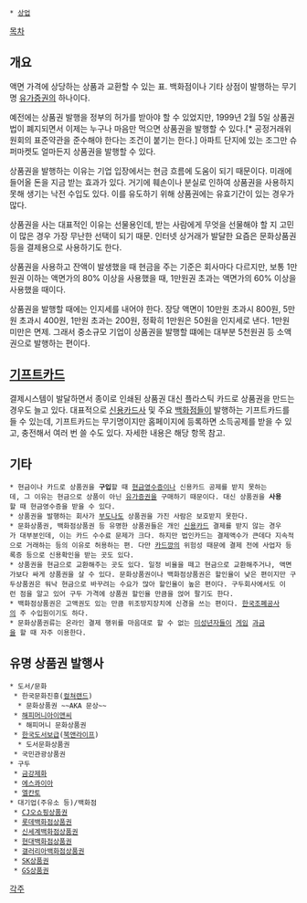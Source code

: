  * [[상업]]

[[목차]]
== 개요 ==
액면 가격에 상당하는 상품과 교환할 수 있는 표. 백화점이나 기타 상점이 발행하는 무기명 [[유가증권]]의 하나이다.

예전에는 상품권 발행을 정부의 허가를 받아야 할 수 있었지만, 1999년 2월 5일 상품권법이 폐지되면서 이제는 누구나 마음만 먹으면 상품권을 발행할 수 있다.[* 공정거래위원회의 표준약관을 준수해야 한다는 조건이 붙기는 한다.] 아파트 단지에 있는 조그만 슈퍼마켓도 얼마든지 상품권을 발행할 수 있다.

상품권을 발행하는 이유는 기업 입장에서는 현금 흐름에 도움이 되기 때문이다. 미래에 들어올 돈을 지금 받는 효과가 있다. 거기에 훼손이나 분실로 인하여 상품권을 사용하지 못해 생기는 낙전 수입도 있다. 이를 유도하기 위해 상품권에는 유효기간이 있는 경우가 많다.

상품권을 사는 대표적인 이유는 선물용인데, 받는 사람에게 무엇을 선물해야 할 지 고민이 많은 경우 가장 무난한 선택이 되기 때문. 인터넷 상거래가 발달한 요즘은 문화상품권 등을 결제용으로 사용하기도 한다. 

상품권을 사용하고 잔액이 발생했을 때 현금을 주는 기준은 회사마다 다르지만, 보통 1만원권 이하는 액면가의 80% 이상을 사용했을 때, 1만원권 초과는 액면가의 60% 이상을 사용했을 때이다.

상품권을 발행할 때에는 인지세를 내어야 한다. 장당 액면이 10만원 초과시 800원, 5만원 초과시 400원, 1만원 초과는 200원, 정확히 1만원은 50원을 인지세로 낸다. 1만원 미만은 면제. 그래서 중소규모 기업이 상품권을 발행할 떄에는 대부분 5천원권 등 소액권으로 발행하는 편이다.
== [[기프트카드]] ==
결제시스템이 발달하면서 종이로 인쇄된 상품권 대신 플라스틱 카드로 상품권을 만드는 경우도 늘고 있다. 대표적으로 [[신용카드사]] 및 주요 [[백화점]]들이 발행하는 기프트카드를 들 수 있는데, 기프트카드는 무기명이지만 홈페이지에 등록하면 소득공제를 받을 수 있고, 충전해서 여러 번 쓸 수도 있다. 자세한 내용은 해당 항목 참고.
== 기타 ==
 * 현금이나 카드로 상품권을 '''구입'''할 때 [[현금영수증]]이나 신용카드 공제를 받지 못하는데, 그 이유는 현금으로 상품이 아닌 [[유가증권]]을 구매하기 때문이다. 대신 상품권을 '''사용'''할 때 현금영수증을 받을 수 있다.
 * 상품권을 발행하는 회사가 [[부도]]나도 상품권을 가진 사람은 보호받지 못한다. 
 * 문화상품권, 백화점상품권 등 유명한 상품권들은 개인 [[신용카드]] 결제를 받지 않는 경우가 대부분인데, 이는 카드 수수료 문제가 크다. 하지만 법인카드는 결제액수가 큰데다 지속적으로 거래하는 등의 이유로 허용하는 편. 다만 [[카드깡]]의 위험성 때문에 결제 전에 사업자 등록증 등으로 신용확인을 받는 곳도 있다.
 * 상품권을 현금으로 교환해주는 곳도 있다. 일정 비율을 떼고 현금으로 교환해주거나, 액면가보다 싸게 상품권을 살 수 있다. 문화상품권이나 백화점상품권은 할인율이 낮은 편이지만 구두상품권은 워낙 현금으로 바꾸려는 수요가 많아 할인율이 높은 편이다. 구두회사에서도 이런 점을 알고 있어 구두 가격에 상품권 할인율 만큼을 얹어 팔기도 한다.
 * 백화점상품권은 고액권도 있는 만큼 위조방지장치에 신경을 쓰는 편이다. [[한국조폐공사]]의 주 수입원이기도 하다.
 * 문화상품권류는 온라인 결제 행위를 마음대로 할 수 없는 [[미성년자]]들이 [[게임]] [[과금]]을 할 때 자주 이용한다.

== 유명 상품권 발행사 ==
 * 도서/문화
  * 한국문화진흥([[컬쳐랜드]])
   * 문화상품권 ~~AKA 문상~~
  * [[해피머니]]아이앤씨
   * 해피머니 문화상품권
  * [[한국도서보급]]([[북앤라이프]])
   * 도서문화상품권
  * 국민관광상품권
 * 구두
  * [[금강제화]]
  * [[에스콰이아]]
  * [[엘칸토]]
 * 대기업(주유소 등)/백화점
  * [[CJ오쇼핑]]상품권
  * [[롯데백화점]]상품권 
  * [[신세계백화점]]상품권
  * [[현대백화점]]상품권
  * [[갤러리아백화점]]상품권
  * [[SK]]상품권
  * [[GS]]상품권

[[각주]]
